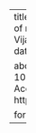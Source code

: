---
title: "Preserving long-term variability in simulation of multisite streamflow extremes"
author:
  - Yash Vijay Amonkar
  - James Doss-Gollin
  - Upmanu Lall
date: 2019-12-09
details: "Fall Meeting 2019"

about:
  template: solana
  links:
    - text: 'DOI: 10.6084/m9.figshare.11444238.v1 (Open Access)'
      href: https://doi.org/10.6084/m9.figshare.11444238.v1

format:
  html:
    page-layout: full
---